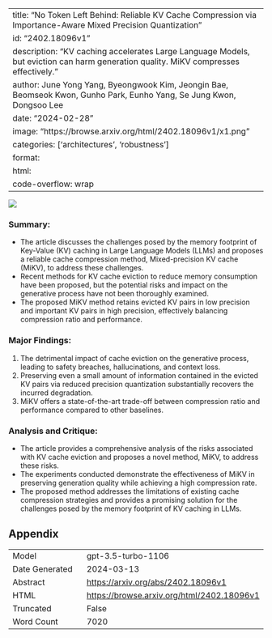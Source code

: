 
---
title: "No Token Left Behind: Reliable KV Cache Compression via Importance-Aware Mixed Precision Quantization"
id: "2402.18096v1"
description: "KV caching accelerates Large Language Models, but eviction can harm generation quality. MiKV compresses effectively."
author: June Yong Yang, Byeongwook Kim, Jeongin Bae, Beomseok Kwon, Gunho Park, Eunho Yang, Se Jung Kwon, Dongsoo Lee
date: "2024-02-28"
image: "https://browse.arxiv.org/html/2402.18096v1/x1.png"
categories: ['architectures', 'robustness']
format:
  html:
    code-overflow: wrap
---

![](https://browse.arxiv.org/html/2402.18096v1/x1.png)

### Summary:
- The article discusses the challenges posed by the memory footprint of Key-Value (KV) caching in Large Language Models (LLMs) and proposes a reliable cache compression method, Mixed-precision KV cache (MiKV), to address these challenges.
- Recent methods for KV cache eviction to reduce memory consumption have been proposed, but the potential risks and impact on the generative process have not been thoroughly examined.
- The proposed MiKV method retains evicted KV pairs in low precision and important KV pairs in high precision, effectively balancing compression ratio and performance.

### Major Findings:
1. The detrimental impact of cache eviction on the generative process, leading to safety breaches, hallucinations, and context loss.
2. Preserving even a small amount of information contained in the evicted KV pairs via reduced precision quantization substantially recovers the incurred degradation.
3. MiKV offers a state-of-the-art trade-off between compression ratio and performance compared to other baselines.

### Analysis and Critique:
- The article provides a comprehensive analysis of the risks associated with KV cache eviction and proposes a novel method, MiKV, to address these risks.
- The experiments conducted demonstrate the effectiveness of MiKV in preserving generation quality while achieving a high compression rate.
- The proposed method addresses the limitations of existing cache compression strategies and provides a promising solution for the challenges posed by the memory footprint of KV caching in LLMs.

## Appendix

|          |          |
|----------|----------|
| Model     | gpt-3.5-turbo-1106       |
| Date Generated     | 2024-03-13       |
| Abstract | [https://arxiv.org/abs/2402.18096v1](https://arxiv.org/abs/2402.18096v1)        |
| HTML     | [https://browse.arxiv.org/html/2402.18096v1](https://browse.arxiv.org/html/2402.18096v1)       |
| Truncated       | False       |
| Word Count       | 7020       |